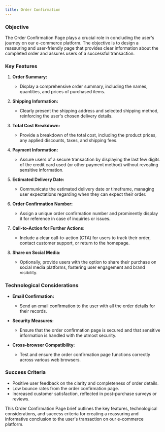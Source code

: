 ```yaml
---
title: Order Confirmation
---
```


### Objective

The Order Confirmation Page plays a crucial role in concluding the user's journey on our e-commerce platform. The objective is to design a reassuring and user-friendly page that provides clear information about the completed order and assures users of a successful transaction.

### Key Features

1. **Order Summary:**

   - Display a comprehensive order summary, including the names, quantities, and prices of purchased items.

2. **Shipping Information:**

   - Clearly present the shipping address and selected shipping method, reinforcing the user's chosen delivery details.

3. **Total Cost Breakdown:**

   - Provide a breakdown of the total cost, including the product prices, any applied discounts, taxes, and shipping fees.

4. **Payment Information:**

   - Assure users of a secure transaction by displaying the last few digits of the credit card used (or other payment method) without revealing sensitive information.

5. **Estimated Delivery Date:**

   - Communicate the estimated delivery date or timeframe, managing user expectations regarding when they can expect their order.

6. **Order Confirmation Number:**

   - Assign a unique order confirmation number and prominently display it for reference in case of inquiries or issues.

7. **Call-to-Action for Further Actions:**

   - Include a clear call-to-action (CTA) for users to track their order, contact customer support, or return to the homepage.

8. **Share on Social Media:**
   - Optionally, provide users with the option to share their purchase on social media platforms, fostering user engagement and brand visibility.

### Technological Considerations

- **Email Confirmation:**

  - Send an email confirmation to the user with all the order details for their records.

- **Security Measures:**

  - Ensure that the order confirmation page is secured and that sensitive information is handled with the utmost security.

- **Cross-browser Compatibility:**
  - Test and ensure the order confirmation page functions correctly across various web browsers.

### Success Criteria

- Positive user feedback on the clarity and completeness of order details.
- Low bounce rates from the order confirmation page.
- Increased customer satisfaction, reflected in post-purchase surveys or reviews.

This Order Confirmation Page brief outlines the key features, technological considerations, and success criteria for creating a reassuring and informative conclusion to the user's transaction on our e-commerce platform.
